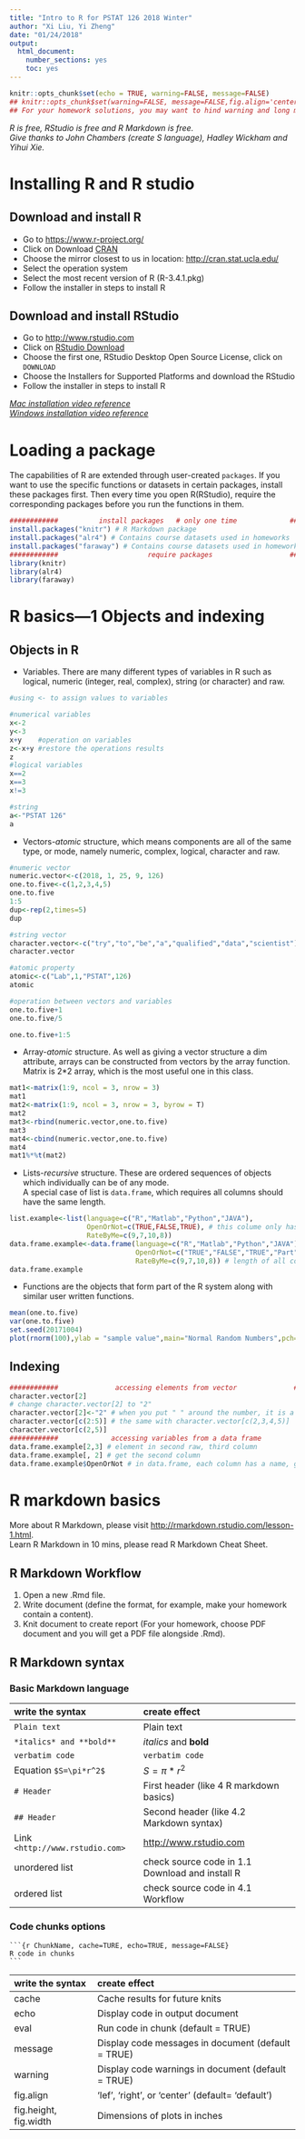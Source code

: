 ---
title: "Intro to R for PSTAT 126 2018 Winter"
author: "Xi Liu, Yi Zheng"
date: "01/24/2018"
output: 
  html_document:
    number_sections: yes
    toc: yes
---

```{r setup, include=FALSE}
knitr::opts_chunk$set(echo = TRUE, warning=FALSE, message=FALSE)
## knitr::opts_chunk$set(warning=FALSE, message=FALSE,fig.align='center',fig.height=3) 
## For your homework solutions, you may want to hind warning and long messages, center the figures, and set the default height of figures.
```

*R is free, RStudio is free and R Markdown is free. *  
*Give thanks to John Chambers (create S language), Hadley Wickham and Yihui Xie.*

# Installing R and R studio

## Download and install R
* Go to <https://www.r-project.org/>
* Click on Download [CRAN](https://cran.r-project.org/mirrors.html)
* Choose the mirror closest to us in location: <http://cran.stat.ucla.edu/>
* Select the operation system
* Select the most recent version of R (R-3.4.1.pkg)
* Follow the installer in steps to install R
    
## Download and install RStudio
* Go to <http://www.rstudio.com> 
* Click on [RStudio Download](https://www.rstudio.com/products/rstudio/download/)
* Choose the first one, RStudio Desktop Open Source License, click on `DOWNLOAD`
* Choose the Installers for Supported Platforms and download the RStudio
* Follow the installer in steps to install R

*[Mac installation video reference](https://www.youtube.com/watch?v=d-u_7vdag-0)*  
*[Windows installation video reference](https://www.youtube.com/watch?v=9-RrkJQQYqY)*

# Loading a package 
The capabilities of R are extended through user-created `packages`.  If you want to use the specific functions or datasets in certain packages, install these packages first. Then every time you open R(RStudio), require the corresponding packages before you run the functions in them.
```{r,eval=FALSE}
############          install packages   # only one time             ############
install.packages("knitr") # R Markdown package
install.packages("alr4") # Contains course datasets used in homeworks
install.packages("faraway") # Contains course datasets used in homeworks
############                      require packages                   ############
library(knitr)
library(alr4)
library(faraway)
```
# R basics---1 Objects and indexing

## Objects in R
* Variables. There are many different types of variables in R such as logical, numeric (integer, real, complex), string (or character) and raw.
```{r}
#using <- to assign values to variables

#numerical variables
x<-2
y<-3
x+y    #operation on variables
z<-x+y #restore the operations results
z
#logical variables
x==2
x==3
x!=3

#string
a<-"PSTAT 126"
a
```

* Vectors-*atomic* structure, which means components are all of the same type, or mode, namely numeric, complex, logical, character and raw.
```{r vectors}
#numeric vector
numeric.vector<-c(2018, 1, 25, 9, 126)
one.to.five<-c(1,2,3,4,5)
one.to.five
1:5
dup<-rep(2,times=5)
dup

#string vector
character.vector<-c("try","to","be","a","qualified","data","scientist")
character.vector

#atomic property
atomic<-c("Lab",1,"PSTAT",126)
atomic

#operation between vectors and variables
one.to.five+1
one.to.five/5

one.to.five+1:5
```

* Array-*atomic* structure. As well as giving a vector structure a dim attribute, arrays can be constructed from vectors by the array function.  
 Matrix is 2*2 array, which is the most useful one in this class.
 
```{r}
mat1<-matrix(1:9, ncol = 3, nrow = 3)
mat1
mat2<-matrix(1:9, ncol = 3, nrow = 3, byrow = T)
mat2
mat3<-rbind(numeric.vector,one.to.five)
mat3
mat4<-cbind(numeric.vector,one.to.five)
mat4
mat1%*%t(mat2)
```

* Lists-*recursive* structure. These are ordered sequences of objects which individually can be of any mode.  
A special case of list is `data.frame`, which requires all columns should have the same length.
```{r}
list.example<-list(language=c("R","Matlab","Python","JAVA"),
                   OpenOrNot=c(TRUE,FALSE,TRUE), # this colume only has three elements.
                   RateByMe=c(9,7,10,8))
data.frame.example<-data.frame(language=c("R","Matlab","Python","JAVA"),
                               OpenOrNot=c("TRUE","FALSE","TRUE","Part"),
                               RateByMe=c(9,7,10,8)) # length of all columns is 4.
data.frame.example
```

* Functions are the objects that form part of the R system along with similar user written functions.
```{r,fig.align='center',fig.height=4}
mean(one.to.five)
var(one.to.five)
set.seed(20171004)
plot(rnorm(100),ylab = "sample value",main="Normal Random Numbers",pch=16,col=3)
```


## Indexing
```{r}
############              accessing elements from vector              ############
character.vector[2]
# change character.vector[2] to "2"
character.vector[2]<-"2" # when you put " " around the number, it is a character now.
character.vector[c(2:5)] # the same with character.vector[c(2,3,4,5)]
character.vector[c(2,5)]
############             accessing variables from a data frame         ############
data.frame.example[2,3] # element in second raw, third column
data.frame.example[, 2] # get the second column
data.frame.example$OpenOrNot # in data.frame, each column has a name, get the vector by name.
```

# R markdown basics

More about R Markdown, please visit <http://rmarkdown.rstudio.com/lesson-1.html>.  
Learn R Markdown in 10 mins, please read R Markdown Cheat Sheet.

## R Markdown Workflow 

1. Open a new .Rmd file.
2. Write document (define the format, for example, make your homework contain a content).
3. Knit document to create report (For your homework, choose PDF document and you will get a PDF file alongside .Rmd).

## R Markdown syntax

### Basic Markdown language

| write the syntax|create effect|
| :---------------|:-----------------|
|`Plain text`| Plain text|
|`*italics* and **bold** `|*italics* and **bold** |
|`verbatim code` |`verbatim code` |
|Equation `$S=\pi*r^2$`|$S=\pi*r^2$|
|`# Header `| First header (like 4 R markdown basics) |
|`## Header`| Second header (like 4.2 Markdown syntax)|
|Link `<http://www.rstudio.com>` |<http://www.rstudio.com> |
|unordered list| check source code in 1.1 Download and install R|
|ordered list|check source code in 4.1 Workflow|

### Code chunks options
` ```{r ChunkName, cache=TURE, echo=TRUE, message=FALSE}`  
` R code in chunks`  
` ``` `


| write the syntax|create effect|
| :---------------|:-----------------|
|cache |Cache results for future knits |
|echo | Display code in output document|
|eval | Run code in chunk (default = TRUE)|
|message | Display code messages in document (default = TRUE)|
|warning | Display code warnings in document (default = TRUE)|
|fig.align | 'lef', 'right', or 'center' (default= 'default')|
|fig.height, fig.width | Dimensions of plots in inches |


